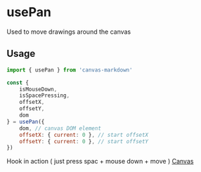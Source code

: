 
<Meta title="Hooks/usePan"/>

# usePan

Used to move drawings around the canvas

## Usage

```js
import { usePan } from 'canvas-markdown'

const {
    isMouseDown,
    isSpacePressing,
    offsetX,
    offsetY,
    dom
} = usePan({
    dom, // canvas DOM element
    offsetX: { current: 0 }, // start offsetX
    offsetY: { current: 0 }, // start offsetY
})
```

Hook in action ( just press spac + mouse down + move ) [Canvas](/?path=/docs/canvas--showcase)
